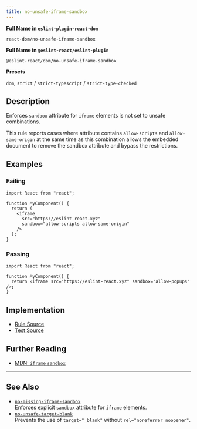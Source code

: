 ```yaml
---
title: no-unsafe-iframe-sandbox
---
```


**Full Name in `eslint-plugin-react-dom`**

```plain copy
react-dom/no-unsafe-iframe-sandbox
```

**Full Name in `@eslint-react/eslint-plugin`**

```plain copy
@eslint-react/dom/no-unsafe-iframe-sandbox
```

**Presets**

`dom`, `strict` / `strict-typescript` / `strict-type-checked`
## Description

Enforces `sandbox` attribute for `iframe` elements is not set to unsafe combinations.

This rule reports cases where attribute contains `allow-scripts` and `allow-same-origin` at the same time as this combination allows the embedded document to remove the sandbox attribute and bypass the restrictions.

## Examples

### Failing

```tsx
import React from "react";

function MyComponent() {
  return (
    <iframe
      src="https://eslint-react.xyz"
      sandbox="allow-scripts allow-same-origin"
    />
  );
}
```

### Passing

```tsx
import React from "react";

function MyComponent() {
  return <iframe src="https://eslint-react.xyz" sandbox="allow-popups" />;
}
```

## Implementation

- [Rule Source](https://github.com/Rel1cx/eslint-react/tree/main/packages/plugins/eslint-plugin-react-dom/src/rules/no-unsafe-iframe-sandbox.ts)
- [Test Source](https://github.com/Rel1cx/eslint-react/tree/main/packages/plugins/eslint-plugin-react-dom/src/rules/no-unsafe-iframe-sandbox.spec.ts)

## Further Reading

- [MDN: `iframe` `sandbox`](https://developer.mozilla.org/en-US/docs/Web/HTML/Element/iframe#attributes)

---

## See Also

- [`no-missing-iframe-sandbox`](./dom-no-missing-iframe-sandbox)\
  Enforces explicit `sandbox` attribute for `iframe` elements.
- [`no-unsafe-target-blank`](./dom-no-unsafe-target-blank)\
  Prevents the use of `target="_blank"` without `rel="noreferrer noopener"`.
